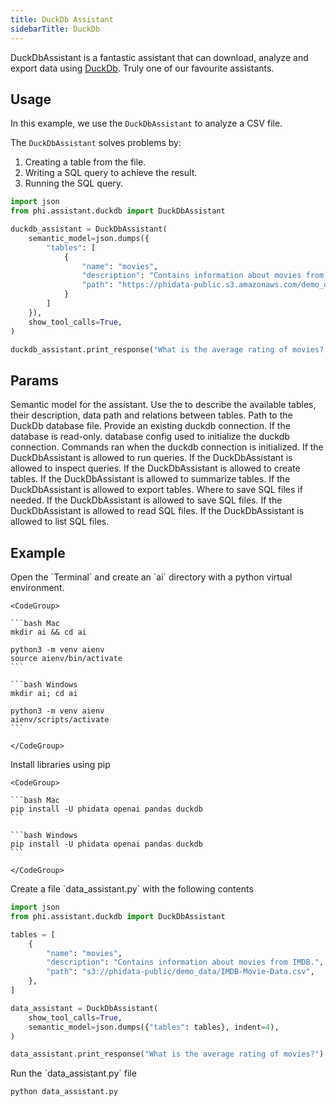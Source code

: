 ```yaml
---
title: DuckDb Assistant
sidebarTitle: DuckDb
---
```


DuckDbAssistant is a fantastic assistant that can download, analyze and export data using [DuckDb](https://duckdb.org/). Truly one of our favourite assistants.

## Usage

In this example, we use the `DuckDbAssistant` to analyze a CSV file.

The `DuckDbAssistant` solves problems by:

1. Creating a table from the file.
2. Writing a SQL query to achieve the result.
3. Running the SQL query.

```python data_assistant.py
import json
from phi.assistant.duckdb import DuckDbAssistant

duckdb_assistant = DuckDbAssistant(
    semantic_model=json.dumps({
        "tables": [
            {
                "name": "movies",
                "description": "Contains information about movies from IMDB.",
                "path": "https://phidata-public.s3.amazonaws.com/demo_data/IMDB-Movie-Data.csv",
            }
        ]
    }),
    show_tool_calls=True,
)

duckdb_assistant.print_response("What is the average rating of movies? Show me the SQL.")
```

## Params

<ResponseField name="semantic_model" type="str" default="None">
  Semantic model for the assistant. Use the to describe the available tables,
  their description, data path and relations between tables.
</ResponseField>
<ResponseField name="db_path" type="str" default="None">
  Path to the DuckDb database file.
</ResponseField>
<ResponseField name="connection" type="DuckDBPyConnection" default="None">
  Provide an existing duckdb connection.
</ResponseField>
<ResponseField name="read_only" type="bool" default="False">
  If the database is read-only.
</ResponseField>
<ResponseField name="config" type="dict" default="None">
  database config used to initialize the duckdb connection.
</ResponseField>
<ResponseField name="init_commands" type="List[str]" default="None">
  Commands ran when the duckdb connection is initialized.
</ResponseField>
<ResponseField name="run_queries" type="bool" default="True">
  If the DuckDbAssistant is allowed to run queries.
</ResponseField>
<ResponseField name="inspect_queries" type="bool" default="True">
  If the DuckDbAssistant is allowed to inspect queries.
</ResponseField>
<ResponseField name="create_tables" type="bool" default="True">
  If the DuckDbAssistant is allowed to create tables.
</ResponseField>
<ResponseField name="summarize_tables" type="bool" default="True">
  If the DuckDbAssistant is allowed to summarize tables.
</ResponseField>
<ResponseField name="export_tables" type="bool" default="True">
  If the DuckDbAssistant is allowed to export tables.
</ResponseField>
<ResponseField name="base_dir" type="Path" default=".">
  Where to save SQL files if needed.
</ResponseField>
<ResponseField name="save_files" type="bool" default="True">
  If the DuckDbAssistant is allowed to save SQL files.
</ResponseField>
<ResponseField name="read_files" type="bool" default="False">
  If the DuckDbAssistant is allowed to read SQL files.
</ResponseField>
<ResponseField name="list_files" type="bool" default="False">
  If the DuckDbAssistant is allowed to list SQL files.
</ResponseField>

## Example

<Steps>
  <Step title="Create a virtual environment">
    Open the `Terminal` and create an `ai` directory with a python virtual environment.

    <CodeGroup>

    ```bash Mac
    mkdir ai && cd ai

    python3 -m venv aienv
    source aienv/bin/activate
    ```

    ```bash Windows
    mkdir ai; cd ai

    python3 -m venv aienv
    aienv/scripts/activate
    ```

    </CodeGroup>

  </Step>
  <Step title="Install libraries">
    Install libraries using pip

    <CodeGroup>

    ```bash Mac
    pip install -U phidata openai pandas duckdb
    ```

    ```bash Windows
    pip install -U phidata openai pandas duckdb
    ```

    </CodeGroup>

  </Step>
  <Step title="Create a DuckDbAssistant">
    Create a file `data_assistant.py` with the following contents

```python data_assistant.py
import json
from phi.assistant.duckdb import DuckDbAssistant

tables = [
    {
        "name": "movies",
        "description": "Contains information about movies from IMDB.",
        "path": "s3://phidata-public/demo_data/IMDB-Movie-Data.csv",
    },
]

data_assistant = DuckDbAssistant(
    show_tool_calls=True,
    semantic_model=json.dumps({"tables": tables}, indent=4),
)

data_assistant.print_response("What is the average rating of movies?")
```

  </Step>
  <Step title="Run the assistant">
    Run the `data_assistant.py` file

```bash
python data_assistant.py
```

  </Step>
</Steps>

<Snippet file="discord.mdx" />
